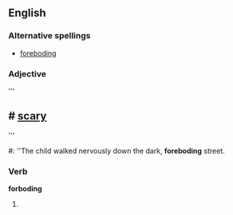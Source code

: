 ==English==

===Alternative spellings===
* [[foreboding]] {{italbrac|significantly more widely used}}

===Adjective===
{{en-adj}}

'''
== # [[scary]] =='''
#: ''The child walked nervously down the dark, '''foreboding''' street.

===Verb===
'''forboding'''

# {{present participle of|[[forbode]]}}
